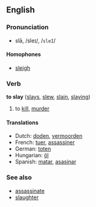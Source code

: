 ==English==
=== Pronunciation ===
*slā, /sleɪ/, /<tt>sleI</tt>/
====Homophones====
*[[sleigh]]

=== Verb ===
'''to slay''' ([[slays]], [[slew]], [[slain]], [[slaying]])

# to [[kill]], [[murder]]

==== Translations ====
*Dutch: [[doden]], [[vermoorden]]
*French: [[tuer]], [[assassiner]]
*German: [[toten]]
*Hungarian: [[öl]]
*Spanish: [[matar]], [[asasinar]]

===See also===
*[[assassinate]]
*[[slaughter]]